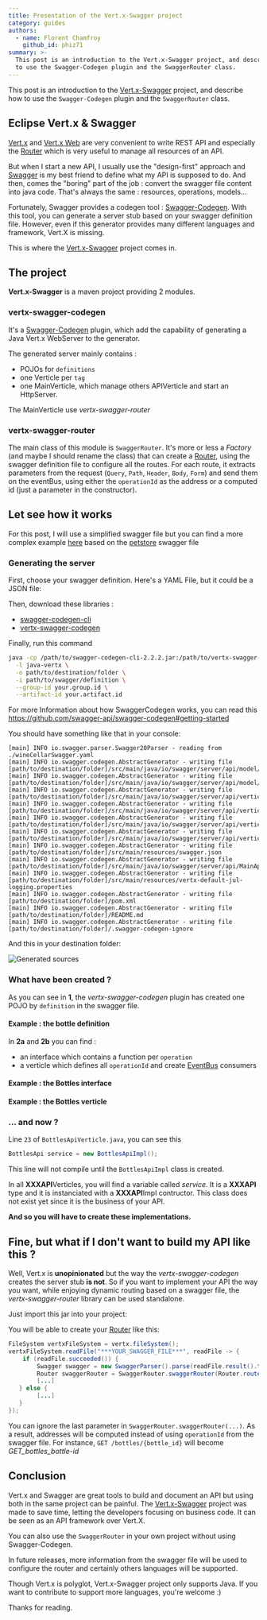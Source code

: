 ```yaml
---
title: Presentation of the Vert.x-Swagger project
category: guides
authors:
  - name: Florent Chamfroy
    github_id: phiz71
summary: >-
  This post is an introduction to the Vert.x-Swagger project, and describe how
  to use the Swagger-Codegen plugin and the SwaggerRouter class.
---
```


This post is an introduction to the [Vert.x-Swagger] project, and describe how to use the `Swagger-Codegen` plugin and the `SwaggerRouter` class.

## Eclipse Vert.x & Swagger

[Vert.x][vertx-core] and [Vert.x Web][vert.x-web] are very convenient to write REST API and especially the [Router] which is very useful to manage all resources of an API.

But when I start a new API, I usually use the "design-first" approach and [Swagger] is my best friend to define what my API is supposed to do. And then, comes the "boring" part of the job : convert the swagger file content into java code. That's always the same : resources, operations, models...

Fortunately, Swagger provides a codegen tool : [Swagger-Codegen]. With this tool, you can generate a server stub based on your swagger definition file. 
However, even if this generator provides many different languages and framework, Vert.X is missing.

This is where the [Vert.x-Swagger] project comes in.

## The project
**Vert.x-Swagger** is a maven project providing 2 modules.

### vertx-swagger-codegen
It's a [Swagger-Codegen] plugin, which add the capability of generating a Java Vert.x WebServer to the generator.

The generated server mainly contains :
 * POJOs for `definitions`
 * one Verticle per `tag`
 * one MainVerticle, which manage others APIVerticle and start an HttpServer.

<Alert info>

The MainVerticle use *vertx-swagger-router*

</Alert>

### vertx-swagger-router
The main class of this module is `SwaggerRouter`. It's more or less a *Factory* (and maybe I should rename the class) that can create a [Router][router], using the swagger definition file to configure all the routes. For each route, it extracts parameters from the request (`Query`, `Path`, `Header`, `Body`, `Form`) and send them on the eventBus, using either the `operationId` as the address or a computed id (just a parameter in the constructor).

## Let see how it works

<Alert info>

For this post, I will use a simplified swagger file but you can find a more complex example [here][petstore-vertx-sample] based on the [petstore] swagger file

</Alert>

### Generating the server
First, choose your swagger definition. Here's a YAML File, but it could be a JSON file:

<Gist url="https://gist.github.com/phiz71/6c654f3da2d4124d3fe65e5aaaaedf55" />

Then, download these libraries :
 * [swagger-codegen-cli]
 * [vertx-swagger-codegen]

Finally, run this command
```bash
java -cp /path/to/swagger-codegen-cli-2.2.2.jar:/path/to/vertx-swagger-codegen-1.0.0.jar io.swagger.codegen.SwaggerCodegen generate \
  -l java-vertx \
  -o path/to/destination/folder \
  -i path/to/swagger/definition \
  --group-id your.group.id \
  --artifact-id your.artifact.id
```

<Alert info>

For more Information about how SwaggerCodegen works, you can read this https://github.com/swagger-api/swagger-codegen#getting-started

</Alert>

You should have something like that in your console:
```
[main] INFO io.swagger.parser.Swagger20Parser - reading from ./wineCellarSwagger.yaml
[main] INFO io.swagger.codegen.AbstractGenerator - writing file [path/to/destination/folder]/src/main/java/io/swagger/server/api/model/Bottle.java
[main] INFO io.swagger.codegen.AbstractGenerator - writing file [path/to/destination/folder]/src/main/java/io/swagger/server/api/model/CellarInformation.java
[main] INFO io.swagger.codegen.AbstractGenerator - writing file [path/to/destination/folder]/src/main/java/io/swagger/server/api/verticle/BottlesApi.java
[main] INFO io.swagger.codegen.AbstractGenerator - writing file [path/to/destination/folder]/src/main/java/io/swagger/server/api/verticle/BottlesApiVerticle.java
[main] INFO io.swagger.codegen.AbstractGenerator - writing file [path/to/destination/folder]/src/main/java/io/swagger/server/api/verticle/InformationApi.java
[main] INFO io.swagger.codegen.AbstractGenerator - writing file [path/to/destination/folder]/src/main/java/io/swagger/server/api/verticle/InformationApiVerticle.java
[main] INFO io.swagger.codegen.AbstractGenerator - writing file [path/to/destination/folder]/src/main/resources/swagger.json
[main] INFO io.swagger.codegen.AbstractGenerator - writing file [path/to/destination/folder]/src/main/java/io/swagger/server/api/MainApiVerticle.java
[main] INFO io.swagger.codegen.AbstractGenerator - writing file [path/to/destination/folder]/src/main/resources/vertx-default-jul-logging.properties
[main] INFO io.swagger.codegen.AbstractGenerator - writing file [path/to/destination/folder]/pom.xml
[main] INFO io.swagger.codegen.AbstractGenerator - writing file [path/to/destination/folder]/README.md
[main] INFO io.swagger.codegen.AbstractGenerator - writing file [path/to/destination/folder]/.swagger-codegen-ignore
```
And this in your destination folder:

![Generated sources](/images/blog/vertx-swagger-presentation/GeneratedProject.png)

### What have been created ?
As you can see in **1**,  the *vertx-swagger-codegen* plugin has created one POJO by `definition` in the swagger file.
#### Example : the bottle definition 

<Gist url="https://gist.github.com/phiz71/eabafda440b24881126089128d677121" />

In **2a** and **2b** you can find :
 * an interface which contains a function per `operation`
 * a verticle which defines all `operationId` and create [EventBus] consumers 

#### Example : the Bottles interface

<Gist url="https://gist.github.com/phiz71/be1ca2f550f44aea7fb2710b383e26ed" />

#### Example : the Bottles verticle

<Gist url="https://gist.github.com/phiz71/c0aadbb4f26ebed8e2e145d0b4a8d210" />

### ... and now ?
Line `23` of `BottlesApiVerticle.java`, you can see this
```java
BottlesApi service = new BottlesApiImpl();
```
This line will not compile until the `BottlesApiImpl` class is created.

In all **XXXAPI**Verticles, you will find a variable called *service*. It is a **XXXAPI** type and it is instanciated with a **XXXAPI**Impl contructor. This class does not exist yet since it is the business of your API.

**And so you will have to create these implementations.**



## Fine, but what if I don't want to build my API like this ?
Well, Vert.x is **unopinionated** but the way the *vertx-swagger-codegen* creates the server stub **is not**. 
So if you want to implement your API the way you want, while enjoying dynamic routing based on a swagger file, the *vertx-swagger-router* library can be used standalone. 

Just import this jar into your project:

<Gist url="https://gist.github.com/phiz71/56e723362a1d1370c7262bff246fb087" />

You will be able to create your [Router] like this:

```java
FileSystem vertxFileSystem = vertx.fileSystem();
vertxFileSystem.readFile("***YOUR_SWAGGER_FILE***", readFile -> {
    if (readFile.succeeded()) {
        Swagger swagger = new SwaggerParser().parse(readFile.result().toString(Charset.forName("utf-8"))); 
        Router swaggerRouter = SwaggerRouter.swaggerRouter(Router.router(vertx), swagger, vertx.eventBus(), new OperationIdServiceIdResolver());
        [...]
   } else {
        [...]
   }
});
```

<Alert info>

You can ignore the last parameter in `SwaggerRouter.swaggerRouter(...)`. As a result, addresses will be computed instead of using `operationId` from the swagger file. 
For instance, `GET /bottles/{bottle_id}` will become *GET_bottles_bottle-id*

</Alert>

## Conclusion
Vert.x and Swagger are great tools to build and document an API but using both in the same project can be painful. The [Vert.x-Swagger] project was made to save time, letting the developers focusing on business code.
It can be seen as an API framework over Vert.X.

You can also use the `SwaggerRouter` in your own project without using Swagger-Codegen.

In future releases, more information from the swagger file will be used to configure the router and certainly others languages will be supported.

<Alert info>

Though Vert.x is polyglot, Vert.x-Swagger project only supports Java. If you want to contribute to support more languages, you're welcome :)

</Alert>

Thanks for reading.

[vertx-core]: http://vertx.io/docs/vertx-core/java/
[eventbus]: http://vertx.io/docs/vertx-core/java/#_the_event_bus_api
[vert.x-web]: http://vertx.io/docs/vertx-web/java/
[router]: http://vertx.io/docs/apidocs/io/vertx/ext/web/Router.html
[swagger]: http://swagger.io/specification/
[swagger-codegen]: https://github.com/swagger-api/swagger-codegen
[swagger-codegen-cli]: http://central.maven.org/maven2/io/swagger/swagger-codegen-cli/2.2.2/swagger-codegen-cli-2.2.2.jar
[vert.x-swagger]: https://github.com/phiz71/vertx-swagger
[vertx-swagger-codegen]: http://central.maven.org/maven2/com/github/phiz71/vertx-swagger-codegen/1.0.0/vertx-swagger-codegen-1.0.0.jar
[petstore-vertx-sample]: https://github.com/phiz71/vertx-swagger/tree/master/sample/petstore-vertx-server
[petstore]: http://petstore.swagger.io/
